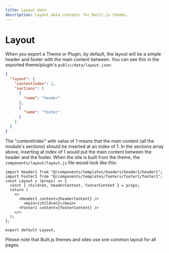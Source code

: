 ```yaml
---
title: Layout data
description: Layout data concepts for Built.js themes.
---
```


# Layout

When you export a Theme or Plugin, by default, the layout will be a simple header and footer with the main content between. You can see this in the exported theme/plugin's ```public/data/layout.json```:
```json title="public/data/layout.json" copy
{
  "layout": {
    "contentIndex": 1,
    "sections": [
      {
        "name": "header"
      },
      {
        "name": "footer"
      }
    ]
  }
}
```

The "contentIndex" with value of 1 means that the main content (all the module's sections) should be inserted at an index of 1. In the sections array above, inserting at index of 1 would put the main content between the header and the footer.
When the site is built from the theme, the ```components/layout/layout.js``` file would look like this: 

```tsx title="components/layout/layout.js" copy
import Header1 from "@/components/templates/headers/header1/header1";
import Footer1 from "@/components/templates/footers/footer1/footer1";
const Layout = (props) => {
  const { children, headerContent, footerContent } = props;
  return (
    <>
      <Header1 content={headerContent} />
        <main>{children}</main>
      <Footer1 content={footerContent} />
    </>
  );
};

export default Layout;
```
<Callout type="info">
  Please note that Built.js themes and sites use one common layout for all pages.
</Callout>
